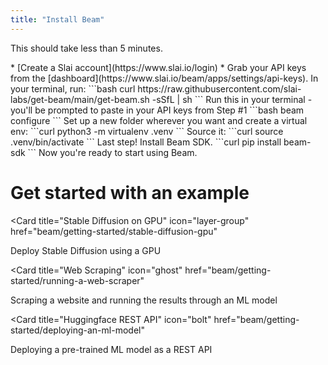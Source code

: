 ```yaml
---
title: "Install Beam"
---
```


<Tip>This should take less than 5 minutes.</Tip>

<AccordionGroup>
  <Accordion title="Create Your Account" icon={solid("circle-1")} defaultOpen="true">
	 * [Create a Slai account](https://www.slai.io/login) 
   * Grab your API keys from the [dashboard](https://www.slai.io/beam/apps/settings/api-keys).
  </Accordion>
  <Accordion
    title="Install Beam CLI"
    icon={solid("circle-2")}
  >
    In your terminal, run:
    ```bash
    curl https://raw.githubusercontent.com/slai-labs/get-beam/main/get-beam.sh -sSfL | sh
    ```
  </Accordion>
    <Accordion
    title="Add Your API Keys"
    icon={solid("circle-3")}
  >
    Run this in your terminal - you'll be prompted to paste in your API keys from Step #1
    ```bash
    beam configure
    ```
  </Accordion>
  <Accordion title="Setup Virtual Environment" icon={solid("circle-4")}>
		Set up a new folder wherever you want and create a virtual env:
		```curl
		python3 -m virtualenv .venv
		```
		Source it:
		```curl
		source .venv/bin/activate
		```
  </Accordion>
    <Accordion title="Install Beam SDK" icon={solid("circle-5")}>
		Last step! Install Beam SDK.
		```curl
		pip install beam-sdk
		```
    Now you're ready to start using Beam.
  </Accordion>
</AccordionGroup>


# Get started with an example

<Card
  title="Stable Diffusion on GPU"
  icon="layer-group"
  href="beam/getting-started/stable-diffusion-gpu"
>
  Deploy Stable Diffusion using a GPU
</Card>

<Card
  title="Web Scraping"
  icon="ghost"
  href="beam/getting-started/running-a-web-scraper"
>
  Scraping a website and running the results through an ML model
</Card>

<Card
  title="Huggingface REST API"
  icon="bolt"
  href="beam/getting-started/deploying-an-ml-model"
>
  Deploying a pre-trained ML model as a REST API
</Card>
